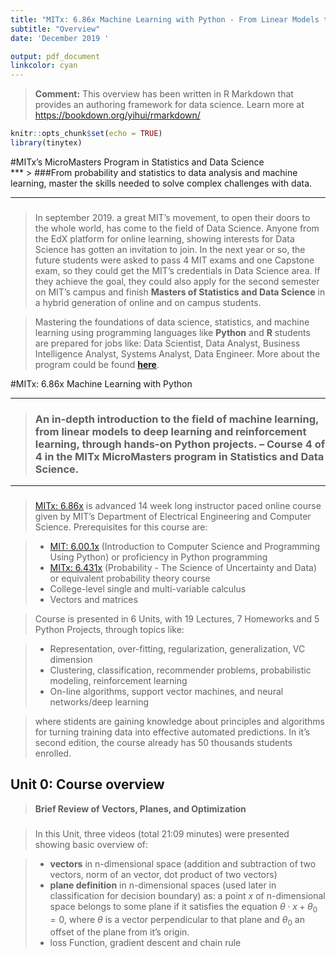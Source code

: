 ```yaml
---
title: "MITx: 6.86x Machine Learning with Python - From Linear Models to Deep Learning "
subtitle: "Overview"
date: 'December 2019 '

output: pdf_document
linkcolor: cyan
---
```




> **Comment:** This overview has been written in R Markdown that provides an authoring framework for data science. Learn more at <https://bookdown.org/yihui/rmarkdown/>

\thispagestyle{empty}
\newpage



```r
knitr::opts_chunk$set(echo = TRUE)
library(tinytex)
```

\pagenumbering{gobble}
\pagenumbering{arabic}


#MITx's MicroMasters Program in Statistics and Data Science   
***
> ###From probability and statistics to data analysis and machine learning, master the skills needed to solve complex challenges with data.   


***   
###       
        
> In september 2019. a great MIT's movement, to open their doors to the whole world, has come to the field of Data Science. Anyone from the EdX platform for online learning, showing interests for Data Science has gotten an invitation to join. In the next year or so, the future students were asked to pass 4 MIT exams and one Capstone exam, so they could get the MIT's credentials in Data Science area. If they achieve the goal, they could also apply for the second semester on MIT's campus and finish **Masters of Statistics and Data Science** in a hybrid generation of online and on campus students. 

> Mastering the foundations of data science, statistics, and machine learning using programming languages like **Python** and **R** students are prepared for jobs like: Data Scientist, Data Analyst, Business Intelligence Analyst, Systems Analyst, Data Engineer. 
More about the program could be found [**here**](https://micromasters.mit.edu/ds/). 

#MITx: 6.86x Machine Learning with Python 

***
> ### An in-depth introduction to the field of machine learning, from linear models to deep learning and reinforcement learning, through hands-on Python projects. -- Course 4 of 4 in the MITx MicroMasters program in Statistics and Data Science.   


***
###

> [MITx: 6.86x](https://www.edx.org/course/machine-learning-with-python-from-linear-models-to) is advanced 14 week long instructor paced online course given by MIT's Department of Electrical Engineering and Computer Science. Prerequisites for this course are:

  >- [MIT: 6.00.1x](https://www.edx.org/course/introduction-to-computer-science-and-programming-7) (Introduction to Computer Science and Programming Using Python) or proficiency in Python programming
  >- [MITx: 6.431x](https://www.edx.org/course/probability-the-science-of-uncertainty-and-data) (Probability - The Science of Uncertainty and Data)  or equivalent probability theory course
  >- College-level single and multi-variable calculus
  >- Vectors and matrices
  
> Course is presented in 6 Units, with 19 Lectures, 7 Homeworks and 5 Python Projects, through topics like:   

  >- Representation, over-fitting, regularization, generalization, VC dimension
  >- Clustering, classification, recommender problems, probabilistic modeling, reinforcement learning
  >- On-line algorithms, support vector machines, and neural networks/deep learning
  
> where stidents are gaining knowledge about principles and algorithms for turning training data into effective automated predictions. In it's second edition, the course already has 50 thousands students enrolled.

\newpage


## Unit 0: Course overview 
> **Brief Review of Vectors, Planes, and Optimization **
     
###     
> In this Unit, three videos (total 21:09 minutes) were presented showing basic overview of:

  >- **vectors** in n-dimensional space (addition and subtraction of two vectors, norm of an vector, dot product of two vectors)
  >- **plane definition** in n-dimensional spaces (used later in classification for decision boundary) as: a point $x$ of n-dimensional space belongs to some plane if it satisfies the equation $\theta \cdot x + \theta_{0} = 0$, where $\theta$ is a vector perpendicular to that plane and $\theta_{0}$ an offset of the plane from it's origin. 
  >- loss Function, gradient descent and chain rule

